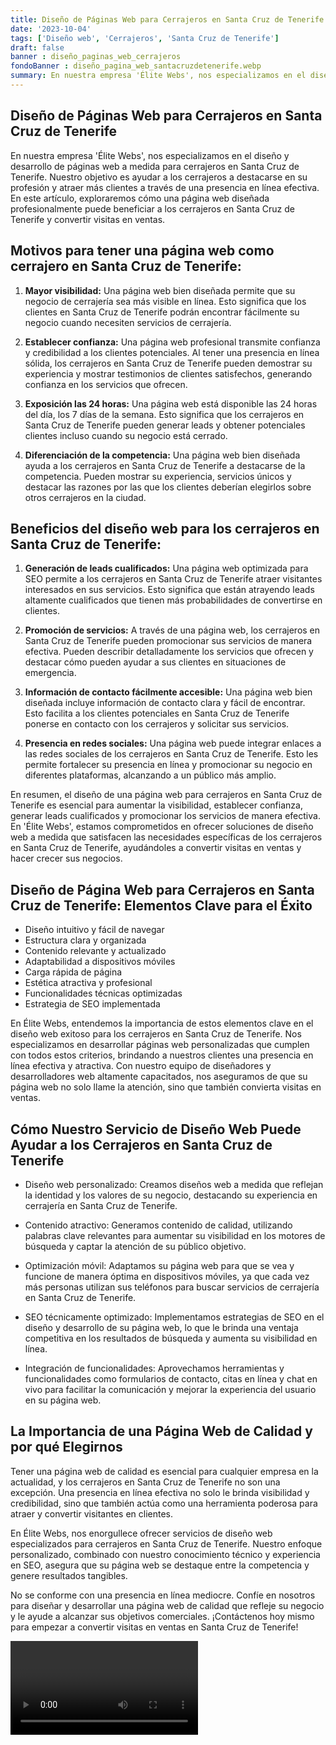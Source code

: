 ```yaml
---
title: Diseño de Páginas Web para Cerrajeros en Santa Cruz de Tenerife
date: '2023-10-04'
tags: ['Diseño web', 'Cerrajeros', 'Santa Cruz de Tenerife']
draft: false
banner : diseño_paginas_web_cerrajeros
fondoBanner : diseño_pagina_web_santacruzdetenerife.webp
summary: En nuestra empresa 'Élite Webs', nos especializamos en el diseño y desarrollo de páginas web a medida para cerrajeros en Santa Cruz de Tenerife. Nuestro objetivo es ayudar a los cerrajeros a destacarse en su profesión y atraer más clientes a través de una presencia en línea efectiva. En este artículo, exploraremos cómo una página web diseñada profesionalmente puede beneficiar a los cerrajeros en Santa Cruz de Tenerife y convertir visitas en ventas.
---
```


## Diseño de Páginas Web para Cerrajeros en Santa Cruz de Tenerife

En nuestra empresa 'Élite Webs', nos especializamos en el diseño y desarrollo de páginas web a medida para cerrajeros en Santa Cruz de Tenerife. Nuestro objetivo es ayudar a los cerrajeros a destacarse en su profesión y atraer más clientes a través de una presencia en línea efectiva. En este artículo, exploraremos cómo una página web diseñada profesionalmente puede beneficiar a los cerrajeros en Santa Cruz de Tenerife y convertir visitas en ventas.

## Motivos para tener una página web como cerrajero en Santa Cruz de Tenerife:

1. **Mayor visibilidad:** Una página web bien diseñada permite que su negocio de cerrajería sea más visible en línea. Esto significa que los clientes en Santa Cruz de Tenerife podrán encontrar fácilmente su negocio cuando necesiten servicios de cerrajería.

2. **Establecer confianza:** Una página web profesional transmite confianza y credibilidad a los clientes potenciales. Al tener una presencia en línea sólida, los cerrajeros en Santa Cruz de Tenerife pueden demostrar su experiencia y mostrar testimonios de clientes satisfechos, generando confianza en los servicios que ofrecen.

3. **Exposición las 24 horas:** Una página web está disponible las 24 horas del día, los 7 días de la semana. Esto significa que los cerrajeros en Santa Cruz de Tenerife pueden generar leads y obtener potenciales clientes incluso cuando su negocio está cerrado.

4. **Diferenciación de la competencia:** Una página web bien diseñada ayuda a los cerrajeros en Santa Cruz de Tenerife a destacarse de la competencia. Pueden mostrar su experiencia, servicios únicos y destacar las razones por las que los clientes deberían elegirlos sobre otros cerrajeros en la ciudad.

## Beneficios del diseño web para los cerrajeros en Santa Cruz de Tenerife:

1. **Generación de leads cualificados:** Una página web optimizada para SEO permite a los cerrajeros en Santa Cruz de Tenerife atraer visitantes interesados en sus servicios. Esto significa que están atrayendo leads altamente cualificados que tienen más probabilidades de convertirse en clientes.

2. **Promoción de servicios:** A través de una página web, los cerrajeros en Santa Cruz de Tenerife pueden promocionar sus servicios de manera efectiva. Pueden describir detalladamente los servicios que ofrecen y destacar cómo pueden ayudar a sus clientes en situaciones de emergencia.

3. **Información de contacto fácilmente accesible:** Una página web bien diseñada incluye información de contacto clara y fácil de encontrar. Esto facilita a los clientes potenciales en Santa Cruz de Tenerife ponerse en contacto con los cerrajeros y solicitar sus servicios.

4. **Presencia en redes sociales:** Una página web puede integrar enlaces a las redes sociales de los cerrajeros en Santa Cruz de Tenerife. Esto les permite fortalecer su presencia en línea y promocionar su negocio en diferentes plataformas, alcanzando a un público más amplio.

En resumen, el diseño de una página web para cerrajeros en Santa Cruz de Tenerife es esencial para aumentar la visibilidad, establecer confianza, generar leads cualificados y promocionar los servicios de manera efectiva. En 'Élite Webs', estamos comprometidos en ofrecer soluciones de diseño web a medida que satisfacen las necesidades específicas de los cerrajeros en Santa Cruz de Tenerife, ayudándoles a convertir visitas en ventas y hacer crecer sus negocios.

<GifSeo />

<Cta />

## Diseño de Página Web para Cerrajeros en Santa Cruz de Tenerife: Elementos Clave para el Éxito

- Diseño intuitivo y fácil de navegar
- Estructura clara y organizada
- Contenido relevante y actualizado
- Adaptabilidad a dispositivos móviles
- Carga rápida de página
- Estética atractiva y profesional
- Funcionalidades técnicas optimizadas
- Estrategia de SEO implementada

En Élite Webs, entendemos la importancia de estos elementos clave en el diseño web exitoso para los cerrajeros en Santa Cruz de Tenerife. Nos especializamos en desarrollar páginas web personalizadas que cumplen con todos estos criterios, brindando a nuestros clientes una presencia en línea efectiva y atractiva. Con nuestro equipo de diseñadores y desarrolladores web altamente capacitados, nos aseguramos de que su página web no solo llame la atención, sino que también convierta visitas en ventas.

## Cómo Nuestro Servicio de Diseño Web Puede Ayudar a los Cerrajeros en Santa Cruz de Tenerife

- Diseño web personalizado: Creamos diseños web a medida que reflejan la identidad y los valores de su negocio, destacando su experiencia en cerrajería en Santa Cruz de Tenerife.

- Contenido atractivo: Generamos contenido de calidad, utilizando palabras clave relevantes para aumentar su visibilidad en los motores de búsqueda y captar la atención de su público objetivo.

- Optimización móvil: Adaptamos su página web para que se vea y funcione de manera óptima en dispositivos móviles, ya que cada vez más personas utilizan sus teléfonos para buscar servicios de cerrajería en Santa Cruz de Tenerife.

- SEO técnicamente optimizado: Implementamos estrategias de SEO en el diseño y desarrollo de su página web, lo que le brinda una ventaja competitiva en los resultados de búsqueda y aumenta su visibilidad en línea.

- Integración de funcionalidades: Aprovechamos herramientas y funcionalidades como formularios de contacto, citas en línea y chat en vivo para facilitar la comunicación y mejorar la experiencia del usuario en su página web.

## La Importancia de una Página Web de Calidad y por qué Elegirnos

Tener una página web de calidad es esencial para cualquier empresa en la actualidad, y los cerrajeros en Santa Cruz de Tenerife no son una excepción. Una presencia en línea efectiva no solo le brinda visibilidad y credibilidad, sino que también actúa como una herramienta poderosa para atraer y convertir visitantes en clientes.

En Élite Webs, nos enorgullece ofrecer servicios de diseño web especializados para cerrajeros en Santa Cruz de Tenerife. Nuestro enfoque personalizado, combinado con nuestro conocimiento técnico y experiencia en SEO, asegura que su página web se destaque entre la competencia y genere resultados tangibles.

No se conforme con una presencia en línea mediocre. Confíe en nosotros para diseñar y desarrollar una página web de calidad que refleje su negocio y le ayude a alcanzar sus objetivos comerciales. ¡Contáctenos hoy mismo para empezar a convertir visitas en ventas en Santa Cruz de Tenerife!

<Video />

<CtaBot job='Cerrajeros' city='Santa Cruz de Tenerife'/>

<Gmaps query='Santa Cruz de Tenerife+españa+maps' />
